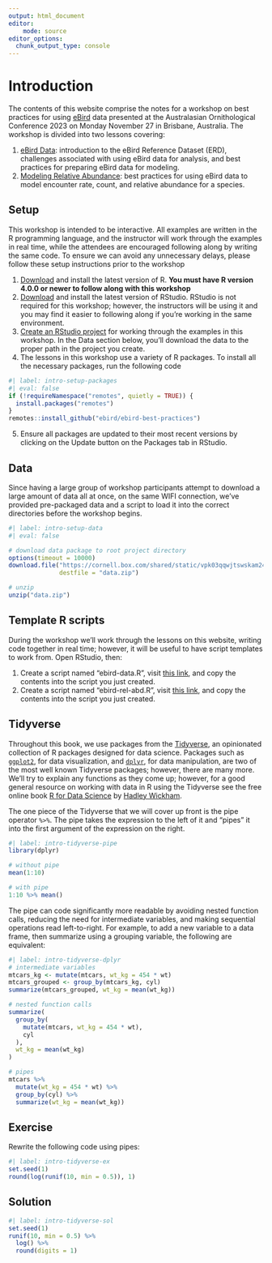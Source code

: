 ```yaml
---
output: html_document
editor:
    mode: source
editor_options: 
  chunk_output_type: console
---
```


# Introduction {.unnumbered}

The contents of this website comprise the notes for a workshop on best practices for using [eBird](https://ebird.org/home) data presented at the Australasian Ornithological Conference 2023 on Monday November 27 in Brisbane, Australia. The workshop is divided into two lessons covering:

1.  [eBird Data](ebird.qmd): introduction to the eBird Reference Dataset (ERD), challenges associated with using eBird data for analysis, and best practices for preparing eBird data for modeling.
2.  [Modeling Relative Abundance](abundance.qmd): best practices for using eBird data to model encounter rate, count, and relative abundance for a species.

## Setup {#sec-intro-setup}

This workshop is intended to be interactive. All examples are written in the R programming language, and the instructor will work through the examples in real time, while the attendees are encouraged following along by writing the same code. To ensure we can avoid any unnecessary delays, please follow these setup instructions prior to the workshop

1.  [Download](https://cloud.r-project.org/) and install the latest version of R. **You must have R version 4.0.0 or newer to follow along with this workshop**
2.  [Download](https://posit.co/download/rstudio-desktop/#download) and install the latest version of RStudio. RStudio is not required for this workshop; however, the instructors will be using it and you may find it easier to following along if you're working in the same environment.
3.  [Create an RStudio project](https://support.posit.co/hc/en-us/articles/200526207-Using-RStudio-Projects) for working through the examples in this workshop. In the Data section below, you'll download the data to the proper path in the project you create.
4.  The lessons in this workshop use a variety of R packages. To install all the necessary packages, run the following code

```r
#| label: intro-setup-packages
#| eval: false
if (!requireNamespace("remotes", quietly = TRUE)) {
  install.packages("remotes")
}
remotes::install_github("ebird/ebird-best-practices")
```

5.  Ensure all packages are updated to their most recent versions by clicking on the Update button on the Packages tab in RStudio.

## Data {#sec-intro-setup-data}

Since having a large group of workshop participants attempt to download a large amount of data all at once, on the same WIFI connection, we've provided pre-packaged data and a script to load it into the correct directories before the workshop begins.

```r
#| label: intro-setup-data
#| eval: false

# download data package to root project directory
options(timeout = 10000)
download.file("https://cornell.box.com/shared/static/vpk03qqwjtswskam246prd5h9am3lzt5.zip", 
              destfile = "data.zip")

# unzip
unzip("data.zip")
```

## Template R scripts

During the workshop we'll work through the lessons on this website, writing code together in real time; however, it will be useful to have script templates to work from. Open RStudio, then:

1. Create a script named "ebird-data.R", visit [this link](https://raw.githubusercontent.com/ebird/ebird-one-day-rel-abd-workshop/main/scripts/ebird-data.R), and copy the contents into the script you just created.
2. Create a script named "ebird-rel-abd.R", visit [this link](https://raw.githubusercontent.com/ebird/ebird-one-day-rel-abd-workshop/main/scripts/ebird-rel-abd.R), and copy the contents into the script you just created.


## Tidyverse {#sec-intro-tidyverse}

Throughout this book, we use packages from the [Tidyverse](https://www.tidyverse.org/), an opinionated collection of R packages designed for data science. Packages such as [`ggplot2`](https://ggplot2.tidyverse.org/), for data visualization, and [`dplyr`](https://dplyr.tidyverse.org/), for data manipulation, are two of the most well known Tidyverse packages; however, there are many more. We'll try to explain any functions as they come up; however, for a good general resource on working with data in R using the Tidyverse see the free online book [R for Data Science](https://r4ds.hadley.nz/) by [Hadley Wickham](https://hadley.nz/).

The one piece of the Tidyverse that we will cover up front is the pipe operator `%>%`. The pipe takes the expression to the left of it and "pipes" it into the first argument of the expression on the right.

```r
#| label: intro-tidyverse-pipe
library(dplyr)

# without pipe
mean(1:10)

# with pipe
1:10 %>% mean()
```

The pipe can code significantly more readable by avoiding nested function calls, reducing the need for intermediate variables, and making sequential operations read left-to-right. For example, to add a new variable to a data frame, then summarize using a grouping variable, the following are equivalent:

```r
#| label: intro-tidyverse-dplyr
# intermediate variables
mtcars_kg <- mutate(mtcars, wt_kg = 454 * wt)
mtcars_grouped <- group_by(mtcars_kg, cyl)
summarize(mtcars_grouped, wt_kg = mean(wt_kg))

# nested function calls
summarize(
  group_by(
    mutate(mtcars, wt_kg = 454 * wt),
    cyl
  ),
  wt_kg = mean(wt_kg)
)

# pipes
mtcars %>% 
  mutate(wt_kg = 454 * wt) %>% 
  group_by(cyl) %>% 
  summarize(wt_kg = mean(wt_kg))
```

::: {.callout-caution icon="false"}
## Exercise

Rewrite the following code using pipes:

```r
#| label: intro-tidyverse-ex
set.seed(1)
round(log(runif(10, min = 0.5)), 1)
```
:::

::: {.callout-note icon="false" collapse="true"}
## Solution

```r
#| label: intro-tidyverse-sol
set.seed(1)
runif(10, min = 0.5) %>% 
  log() %>% 
  round(digits = 1)
```
:::
